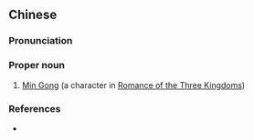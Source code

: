 {{also|闵贡}}
==Chinese==
{{zh-forms|s=闵贡}}

===Pronunciation===
{{zh-pron
|m=Mǐn Gòng
|cat=pn
}}

===Proper noun===
{{zh-proper noun}}

# [[w:Min Gong|Min Gong]] (a character in [[w:Romance of the Three Kingdoms|Romance of the Three Kingdoms]])

===References===
* {{cite-book
|last=Luo
|first=Guanzhong
|authorlink=w:Luo Guanzhong
|coauthors=
|year=
|title=[[s:Romance of the Three Kingdoms/Chapter 3#11|Romance of the Three Kingdoms/Chapter 3]]
|language=Mandarin/English
|publisher=
|location=
}}